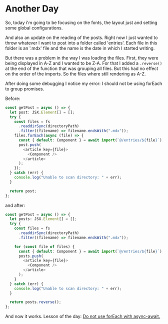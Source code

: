 # Another Day

So, today i'm going to be focusing on the fonts, the layout just and setting some global configurations.

And also an update on the reading of the posts. Right now I just wanted to throw whatever I want to post into a folder called 'entries'. Each file in this folder is an '.mdx' file and the name is the date in which I started writing.

But there was a problem in the way I was loading the files. First, they were being displayed in A-Z and I wanted to be Z-A. For that I added a `.reverse()` at the end of the function that was grouping all files. But this had no effect on the order of the imports. So the files where still rendering as A-Z.

After doing some debugging I notice my error: I should not be using forEach to group promises.

Before:

```typescript
const getPost = async () => {
  let post: JSX.Element[] = [];
  try {
    const files = fs
      .readdirSync(directoryPath)
      .filter((filename) => filename.endsWith(".mdx"));
    files.forEach(async (file) => {
      const { default: Component } = await import(`@/entries/${file}`);
      post.push(
        <article key={file}>
          <Component />
        </article>
      );
    });
  } catch (err) {
    console.log("Unable to scan directory: " + err);
  }

  return post;
};
```

and after:

```typescript
const getPost = async () => {
  let posts: JSX.Element[] = [];
  try {
    const files = fs
      .readdirSync(directoryPath)
      .filter((filename) => filename.endsWith(".mdx"));

    for (const file of files) {
      const { default: Component } = await import(`@/entries/${file}`);
      posts.push(
        <article key={file}>
          <Component />
        </article>
      );
    }
  } catch (err) {
    console.log("Unable to scan directory: " + err);
  }

  return posts.reverse();
};
```

And now it works. Lesson of the day: [Do not use forEach with async-await.](https://gist.github.com/joeytwiddle/37d2085425c049629b80956d3c618971#file-async-await-foreach-alternatives-md)
